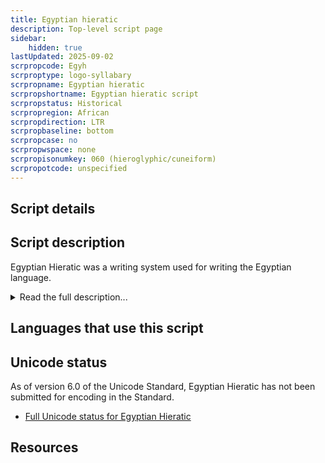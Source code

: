 ```yaml
---
title: Egyptian hieratic
description: Top-level script page
sidebar:
    hidden: true
lastUpdated: 2025-09-02
scrpropcode: Egyh
scrproptype: logo-syllabary
scrpropname: Egyptian hieratic
scrpropshortname: Egyptian hieratic script
scrpropstatus: Historical
scrpropregion: African
scrpropdirection: LTR
scrpropbaseline: bottom
scrpropcase: no
scrpropwspace: none
scrpropisonumkey: 060 (hieroglyphic/cuneiform)
scrpropotcode: unspecified
---
```



## Script details

<ScriptDetails />

## Script description

Egyptian Hieratic was a writing system used for writing the Egyptian language.

<details>
<summary>Read the full description...</summary>It developed alongside Hieroglyphic writing and was used for administrative and religious texts from approximately 3100 BC until 650 BC.

Hieratic writing was normally written in ink with a reed brush on papyrus, whereas Hieroglyphs were inscribed in stone. Although it used a combination of pictographic and phonetic symbols, it was more cursive in form, and many of the symbols were unrelated to those used in Hieroglyphic writing. It is not the same script as cursive hieroglyphics.

There were a number of concurrent forms of Hieratic writing, displaying varying degrees of cursiveness and defined by the era and the purpose for which they were written. The varieties can broadly be divided into two categories, a highly cursive "businesshand" which employed a large number of ligatures and was used for administrative documents, and a more [uncial](/reference/glossary#uncial) "bookhand" used for academic and religious texts. There was also regional variation in the script; by about 750BC Hieratic in the North and in the South were no longer mutually intelligible. The style used in the North came to be known as Demotic, meaning "popular" and later replaced Hieratic in secular writing. Hieratic continued to be used for religious texts until about 200 AD, when it began to be replaced by the Coptic alphabet.

Prior to the 19th century BC, the Hieratic script was written both horizontally and vertically, always from right to left. During the reign of Amenemhat III from 1860-1814 BC it became the standard to write in horizontal lines from right to left. Hieratic orthography was in general more standardized than Hieroglyphic orthography as texts written in Hieroglyphics often had to accommodate decorative elements which were not a factor in administrative documents written in Hieratic.
</details>

## Languages that use this script

<WsList script='Egyh' wsMax='5' />

## Unicode status

As of version 6.0 of the Unicode Standard, Egyptian Hieratic has not been submitted for encoding in the Standard.

- [Full Unicode status for Egyptian Hieratic](/scrlang/unicode/egyh-unicode)



## Resources

<ScriptResources detailSummary='seemore' />

